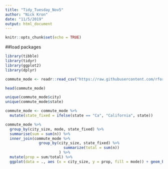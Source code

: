 ```yaml
---
title: "Tidy_Tuesday_Nov5"
author: "Nick Kron"
date: "11/5/2019"
output: html_document
---
```


```r
knitr::opts_chunk$set(echo = TRUE)
```

##load packages
```r

library(tibble)
library(tidyr)
library(ggplot2)
library(dplyr)

```

```r

commute_mode <- readr::read_csv("https://raw.githubusercontent.com/rfordatascience/tidytuesday/master/data/2019/2019-11-05/commute.csv")

```

```r
head(commute_mode)

unique(commute_mode$city)
unique(commute_mode$state)

```

```r

commute_mode <- commute_mode %>% 
  mutate(state_fixed = ifelse(state == "Ca", "California", state))

commute_mode %>%
  group_by(city_size, mode, state_fixed) %>% 
  summarise(sum = sum(n)) %>%
  inner_join(commute_mode %>%
               group_by(city_size, state_fixed) %>% 
                          summarize(total = sum(n))
                        ) %>%
  mutate(prop = sum/total) %>%
  ggplot(data = ., aes (x = city_size, y = prop, fill = mode)) + geom_bar(stat = "identity") + facet_wrap(facets = "state_fixed")

```




